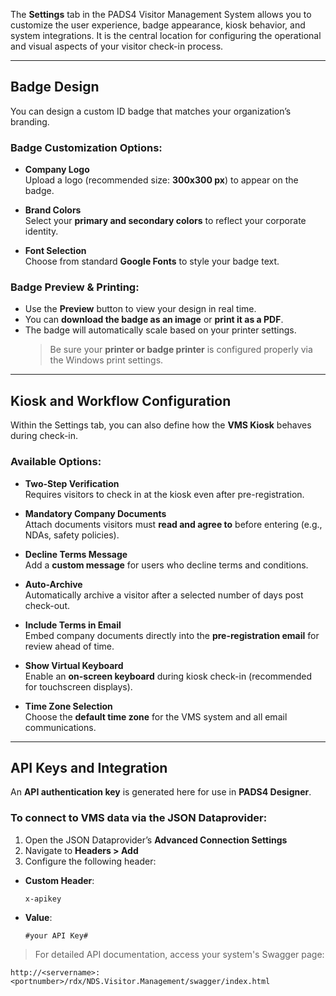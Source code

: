The **Settings** tab in the PADS4 Visitor Management System allows you to customize the user experience, badge appearance, kiosk behavior, and system integrations. It is the central location for configuring the operational and visual aspects of your visitor check-in process.

---

## Badge Design

You can design a custom ID badge that matches your organization’s branding.

### Badge Customization Options:

- **Company Logo**  
  Upload a logo (recommended size: **300x300 px**) to appear on the badge.

- **Brand Colors**  
  Select your **primary and secondary colors** to reflect your corporate identity.

- **Font Selection**  
  Choose from standard **Google Fonts** to style your badge text.

### Badge Preview & Printing:

- Use the **Preview** button to view your design in real time.  
- You can **download the badge as an image** or **print it as a PDF**.  
- The badge will automatically scale based on your printer settings.  
  > Be sure your **printer or badge printer** is configured properly via the Windows print settings.

---

## Kiosk and Workflow Configuration

Within the Settings tab, you can also define how the **VMS Kiosk** behaves during check-in.

### Available Options:

- **Two-Step Verification**  
  Requires visitors to check in at the kiosk even after pre-registration.

- **Mandatory Company Documents**  
  Attach documents visitors must **read and agree to** before entering (e.g., NDAs, safety policies).

- **Decline Terms Message**  
  Add a **custom message** for users who decline terms and conditions.

- **Auto-Archive**  
  Automatically archive a visitor after a selected number of days post check-out.

- **Include Terms in Email**  
  Embed company documents directly into the **pre-registration email** for review ahead of time.

- **Show Virtual Keyboard**  
  Enable an **on-screen keyboard** during kiosk check-in (recommended for touchscreen displays).

- **Time Zone Selection**  
  Choose the **default time zone** for the VMS system and all email communications.

---

## API Keys and Integration

An **API authentication key** is generated here for use in **PADS4 Designer**.

### To connect to VMS data via the JSON Dataprovider:

1. Open the JSON Dataprovider’s **Advanced Connection Settings**  
2. Navigate to **Headers > Add**  
3. Configure the following header:

- **Custom Header**:  
  ```
  x-apikey
  ```

- **Value**:  
  ```
  #your API Key#
  ```

> For detailed API documentation, access your system's Swagger page:  
```
http://<servername>:<portnumber>/rdx/NDS.Visitor.Management/swagger/index.html
```
